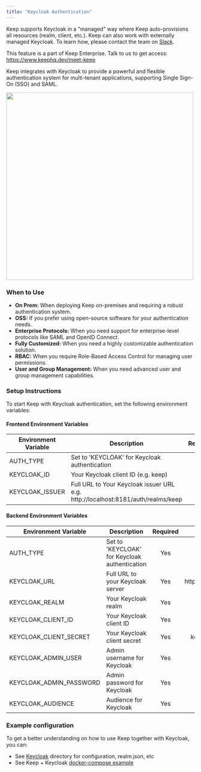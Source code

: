 ```yaml
---
title: "Keycloak Authentication"
---
```


<Tip>Keep supports Keycloak in a "managed" way where Keep auto-provisions all resources (realm, client, etc.). Keep can also work with externally managed Keycloak. To learn how, please contact the team on [Slack](https://slack.keephq.dev).</Tip>

<Tip>This feature is a part of Keep Enterprise. Talk to us to get access: https://www.keephq.dev/meet-keep</Tip>

Keep integrates with Keycloak to provide a powerful and flexible authentication system for multi-tenant applications, supporting Single Sign-On (SSO) and SAML.

<Frame>
  <img src="/images/keycloakauth.png" width="500"/>
</Frame>

### When to Use

- **On Prem:** When deploying Keep on-premises and requiring a robust authentication system.
- **OSS:** If you prefer using open-source software for your authentication needs.
- **Enterprise Protocols:** When you need support for enterprise-level protocols like SAML and OpenID Connect.
- **Fully Customized:** When you need a highly customizable authentication solution.
- **RBAC:** When you require Role-Based Access Control for managing user permissions.
- **User and Group Management:** When you need advanced user and group management capabilities.

### Setup Instructions

To start Keep with Keycloak authentication, set the following environment variables:

#### Frontend Environment Variables

| Environment Variable | Description | Required | Default Value |
|--------------------|-----------|:--------:|:-------------:|
| AUTH_TYPE | Set to 'KEYCLOAK' for Keycloak authentication | Yes | - |
| KEYCLOAK_ID | Your Keycloak client ID (e.g. keep) | Yes | - |
| KEYCLOAK_ISSUER | Full URL to Your Keycloak issuer URL e.g. http://localhost:8181/auth/realms/keep | Yes | - |

#### Backend Environment Variables

| Environment Variable | Description | Required | Default Value |
|--------------------|-----------|:--------:|:-------------:|
| AUTH_TYPE | Set to 'KEYCLOAK' for Keycloak authentication | Yes | - |
| KEYCLOAK_URL | Full URL to your Keycloak server | Yes | http://localhost:8181/auth/ |
| KEYCLOAK_REALM | Your Keycloak realm | Yes | keep |
| KEYCLOAK_CLIENT_ID | Your Keycloak client ID | Yes | keep |
| KEYCLOAK_CLIENT_SECRET | Your Keycloak client secret | Yes | keep-keycloak-secret |
| KEYCLOAK_ADMIN_USER | Admin username for Keycloak | Yes | keep_admin |
| KEYCLOAK_ADMIN_PASSWORD | Admin password for Keycloak | Yes | keep_admin |
| KEYCLOAK_AUDIENCE | Audience for Keycloak | Yes | realm-management |


### Example configuration

To get a better understanding on how to use Keep together with Keycloak, you can:
- See [Keycloak](https://github.com/keephq/keep/tree/main/keycloak) directory for configuration, realm.json, etc
- See Keep + Keycloak [docker-compose example](https://github.com/keephq/keep/blob/main/keycloak/docker-compose.yaml)

